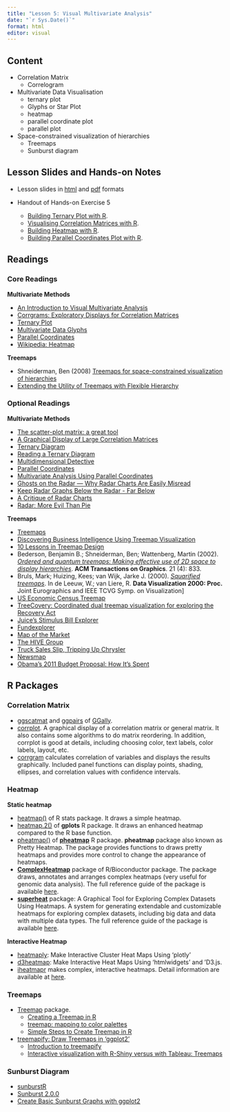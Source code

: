 ```yaml
---
title: "Lesson 5: Visual Multivariate Analysis"
date: "`r Sys.Date()`"
format: html
editor: visual
---
```


## Content

-   Correlation Matrix
    -   Correlogram
-   Multivariate Data Visualisation
    -   ternary plot
    -   Glyphs or Star Plot
    -   heatmap
    -   parallel coordinate plot
    -   parallel plot
-   Space-constrained visualization of hierarchies
    -   Treemaps
    -   Sunburst diagram

## Lesson Slides and Hands-on Notes

-   Lesson slides in [html](../lesson/Lesson05/Lesson05-VMA.html) and [pdf](../lesson/Lesson05/Lesson05-VMA.pdf) formats

-   Handout of Hands-on Exercise 5

    -   [Building Ternary Plot with R](../Hands-on_Ex/Hands-on_Ex05/Hands-on_Ex05-ternary.html).
    -   [Visualising Correlation Matrices with R](../Hands-on_Ex/Hands-on_Ex05/Hands-on_Ex05-Corrgram.html).
    -   [Building Heatmap with R](../Hands-on_Ex/Hands-on_Ex05/Hands-on_Ex05-Heatmap.html).
    -   [Building Parallel Coordinates Plot with R](../Hands-on_Ex/Hands-on_Ex05/Hands-on_Ex05-pcp.html).

## Readings

### Core Readings

**Multivariate Methods**

-   [An Introduction to Visual Multivariate Analysis](http://www.perceptualedge.com/articles/b-eye/visual_multivariate_analysis.pdf)
-   [Corrgrams: Exploratory Displays for Correlation Matrices](https://search-proquest-com.libproxy.smu.edu.sg/docview/228501277?rfr_id=info%3Axri%2Fsid%3Aprimo)
-   [Ternary Plot](https://en.wikipedia.org/wiki/Ternary_plot)
-   [Multivariate Data Glyphs](https://link-springer-com.libproxy.smu.edu.sg/content/pdf/10.1007%2F978-3-540-33037-0_8.pdf)
-   [Parallel Coordinates](https://link-springer-com.libproxy.smu.edu.sg/content/pdf/10.1007%2F978-3-540-33037-0_25.pdf)
-   [Wikipedia: Heatmap](http://en.wikipedia.org/wiki/Heat_map)

**Treemaps**

-   Shneiderman, Ben (2008) [Treemaps for space-constrained visualization of hierarchies](http://www.cs.umd.edu/hcil/treemap-history/)
-   [Extending the Utility of Treemaps with Flexible Hierarchy](http://www.cs.umd.edu/hcil/treemap/FLEXIBLE-HIERARCHY-FINAL.pdf)

### Optional Readings

**Multivariate Methods**

-   [The scatter-plot matrix: a great tool](http://junkcharts.typepad.com/junk_charts/2010/06/the-scatterplot-matrix-a-great-tool.html)
-   [A Graphical Display of Large Correlation Matrices](https://search-proquest-com.libproxy.smu.edu.sg/docview/1750838449?rfr_id=info%3Axri%2Fsid%3Aprimo)
-   [Ternary Diagram](https://www.sciencedirect.com/topics/engineering/ternary-diagram)
-   [Reading a Ternary Diagram](http://csmgeo.csm.jmu.edu/geollab/fichter/Sedrx/readternary.html)
-   [Multidimensional Detective](http://www.ifs.tuwien.ac.at/~silvia/wien/vu-infovis/articles/Inselberg-InfoVis97.pdf)
-   [Parallel Coordinates](https://eagereyes.org/techniques/parallel-coordinates)
-   [Multivariate Analysis Using Parallel Coordinates](http://www.perceptualedge.com/articles/b-eye/parallel_coordinates.pdf)
-   [Ghosts on the Radar --- Why Radar Charts Are Easily Misread](https://towardsdatascience.com/ghosts-on-the-radar-why-radar-charts-are-easily-misread-dba00fc399ef)
-   [Keep Radar Graphs Below the Radar - Far Below](https://www.perceptualedge.com/articles/dmreview/radar_graphs.pdf)
-   [A Critique of Radar Charts](https://blog.scottlogic.com/2011/09/23/a-critique-of-radar-charts.html)
-   [Radar: More Evil Than Pie](https://www.darkhorseanalytics.com/blog/radar-more-evil-than-pie)

**Treemaps**

-   [Treemaps](http://eagereyes.org/Techniques/Treemaps.html)
-   [Discovering Business Intelligence Using Treemap Visualization](http://www.b-eye-network.com/view/2673)
-   [10 Lessons in Treemap Design](http://www.juiceanalytics.com/writing/10-lessons-treemap-design/)
-   Bederson, Benjamin B.; Shneiderman, Ben; Wattenberg, Martin (2002). [*Ordered and quantum treemaps: Making effective use of 2D space to display hierarchies*](http://delivery.acm.org.libproxy.smu.edu.sg/10.1145/580000/571649/p833-b_bederson.pdf?ip=202.161.43.77&id=571649&acc=ACTIVE%20SERVICE&key=FF6731C4D3E3CFFF%2E39D185EE56A58666%2E4D4702B0C3E38B35%2E4D4702B0C3E38B35&__acm__=1538033167_4a6787aed9b15196b9e585b3af4b7031). **ACM Transactions on Graphics**. 21 (4): 833.
-   Bruls, Mark; Huizing, Kees; van Wijk, Jarke J. (2000). [*Squarified treemaps*](http://www.win.tue.nl/~vanwijk/stm.pdf). In de Leeuw, W.; van Liere, R. **Data Visualization 2000: Proc.** Joint Eurographics and IEEE TCVG Symp. on Visualization\]
-   [US Economic Census Treemap](http://www.juiceanalytics.com/writing/us-economic-census-treemap/)
-   [TreeCovery: Coordinated dual treemap visualization for exploring the Recovery Act](https://ac-els-cdn-com.libproxy.smu.edu.sg/S0740624X11001055/1-s2.0-S0740624X11001055-main.pdf?_tid=5f3e825d-c9d0-414f-b1d2-3ffbe8e115d1&acdnat=1538033558_64b0c1431092fec2ea12cc5e7ba8e77b)
-   [Juice's Stimulus Bill Explorer](http://www.juiceanalytics.com/writing/juices-stimulus-bill-explorer/)
-   [Fundexplorer](http://www.cc.gatech.edu/gvu/ii/fundexplorer/)
-   [Map of the Market](http://www.smartmoney.com/map-of-the-market/)
-   [The HIVE Group](http://www.hivegroup.com/gallery/index.html)
-   [Truck Sales Slip, Tripping Up Chrysler](http://www.nytimes.com/imagepages/2007/02/25/business/20070225_CHRYSLER_GRAPHIC.html)
-   [Newsmap](http://newsmap.jp/)
-   [Obama's 2011 Budget Proposal: How It's Spent](http://www.nytimes.com/interactive/2010/02/01/us/budget.html)

## R Packages

### Correlation Matrix

-   [ggscatmat](https://ggobi.github.io/ggally/#ggallyggscatmat) and [ggpairs](https://ggobi.github.io/ggally/#ggallyggpairs) of [GGally](https://ggobi.github.io/ggally/index.html).
-   [corrplot](https://cran.r-project.org/web/packages/corrplot/index.html). A graphical display of a correlation matrix or general matrix. It also contains some algorithms to do matrix reordering. In addition, corrplot is good at details, including choosing color, text labels, color labels, layout, etc.
-   [corrgram](https://cran.r-project.org/web/packages/corrgram/index.html) calculates correlation of variables and displays the results graphically. Included panel functions can display points, shading, ellipses, and correlation values with confidence intervals.

### Heatmap

**Static heatmap**

-   [heatmap()](https://www.rdocumentation.org/packages/stats/versions/3.6.0/topics/heatmap) of R stats package. It draws a simple heatmap.
-   [heatmap.2()](https://www.rdocumentation.org/packages/gplots/versions/3.0.1.1/topics/heatmap.2) of **gplots** R package. It draws an enhanced heatmap compared to the R base function.
-   [pheatmap()](https://www.rdocumentation.org/packages/pheatmap/versions/1.0.12/topics/pheatmap) of [**pheatmap**](https://www.rdocumentation.org/packages/pheatmap) R package. **pheatmap** package also known as Pretty Heatmap. The package provides functions to draws pretty heatmaps and provides more control to change the appearance of heatmaps.
-   [**ComplexHeatmap**](https://bioconductor.org/packages/release/bioc/html/ComplexHeatmap.html) package of R/Bioconductor package. The package draws, annotates and arranges complex heatmaps (very useful for genomic data analysis). The full reference guide of the package is available [here](https://jokergoo.github.io/ComplexHeatmap-reference/book/).
-   [**superheat**](https://cran.r-project.org/web/packages/superheat/) package: A Graphical Tool for Exploring Complex Datasets Using Heatmaps. A system for generating extendable and customizable heatmaps for exploring complex datasets, including big data and data with multiple data types. The full reference guide of the package is available [here](https://rlbarter.github.io/superheat/).

**Interactive Heatmap**

-   [heatmaply](https://cran.r-project.org/web/packages/heatmaply/index.html): Make Interactive Cluster Heat Maps Using 'plotly'
-   [d3heatmap](https://cran.r-project.org/web/packages/d3heatmap/index.html): Make Interactive Heat Maps Using 'htmlwidgets' and 'D3.js.
-   [iheatmapr](https://cran.r-project.org/web/packages/iheatmapr/index.html) makes complex, interactive heatmaps. Detail information are available at [here](https://docs.ropensci.org/iheatmapr/).

### Treemaps

-   [Treemap](https://cran.r-project.org/web/packages/treemap/) package.
    -   [Creating a Treemap in R](https://rpubs.com/brandonkopp/creating-a-treemap-in-r)
    -   [treemap: mapping to color palettes](https://cran.r-project.org/web/packages/treemap/vignettes/treemap-color_mapping.html)
    -   [Simple Steps to Create Treemap in R](https://r-posts.com/simple-steps-to-create-treemap-in-r/)
-   [treemapify: Draw Treemaps in 'ggplot2'](https://cran.r-project.org/web/packages/treemapify/index.html)
    -   [Introduction to treemapify](https://cran.r-project.org/web/packages/treemapify/vignettes/introduction-to-treemapify.html)
    -   [Interactive visualization with R-Shiny versus with Tableau: Treemaps](https://datascience-enthusiast.com/R/R_shiny_Tableau_treemap.html)

### Sunburst Diagram

-   [sunburstR](https://cran.r-project.org/web/packages/sunburstR/)
-   [Sunburst 2.0.0](https://cran.r-project.org/web/packages/sunburstR/vignettes/sunburst-2-0-0.html)
-   [Create Basic Sunburst Graphs with ggplot2](https://medium.com/optima-blog/create-basic-sunburst-graphs-with-ggplot2-7d7484d92c61)
